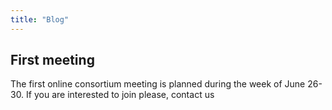 ```yaml
---
title: "Blog"
---
```


## First meeting 

The first online consortium meeting is planned during the week of June 26-30. If you are interested to join please, contact us 

